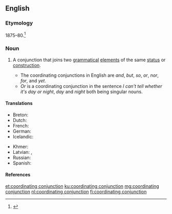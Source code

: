 ==English==

===Etymology===
1875–80.<ref>{{R:Dictionary.com 1.1}}</ref>

===Noun===
{{en-noun}}

# {{lb|en|grammar}} A conjunction that joins two [[grammatical]] [[element]]s of the same [[status]] or [[construction]].
#* The coordinating conjunctions in English are ''and'', ''but'', ''so'', ''or'', ''nor'', ''for'', and ''yet''.
#* ''Or'' is a coordinating conjunction in the sentence ''I can't tell whether it's day or night'', ''day'' and ''night'' both being singular nouns.

====Translations====
{{trans-top|conjunction that joins two grammatical elements of the same status or construction}}
* Breton: {{t+|br|stagell genurzhiañ|f}}
* Dutch: {{t|nl|nevenschikkend voegwoord|n}}
* French: {{t+|fr|conjonction de coordination|f}}
* German: {{t|de|koordinierende Konjunktion|f}}
* Icelandic: {{t+|is|aðaltenging|f}}
{{trans-mid}}
* Khmer: {{t+|km|ឈ្នាប់ចង|tr=chnoap jɑɑng|sc=Khmr}}
* Latvian: {{t|lv|sakārtojuma saiklis|m}}, {{t|lv|sakārtojuma saikļi|m-p}}
* Russian: {{t+|ru|сочини́тельный сою́з|m}}
* Spanish: {{t+|es|conjunción coordinante|f}}
{{trans-bottom}}

====References====
<references />

[[et:coordinating conjunction]]
[[ku:coordinating conjunction]]
[[mg:coordinating conjunction]]
[[nl:coordinating conjunction]]
[[fi:coordinating conjunction]]